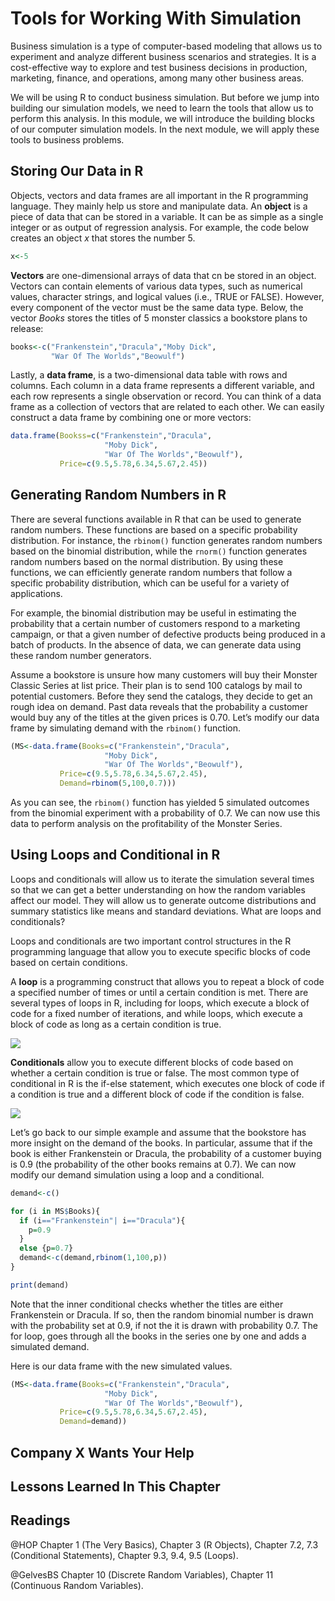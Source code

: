 # Tools for Working With Simulation

Business simulation is a type of computer-based modeling that allows us to experiment and analyze different business scenarios and strategies. It is a cost-effective way to explore and test business decisions in production, marketing, finance, and operations, among many other business areas.

We will be using R to conduct business simulation. But before we jump into building our simulation models, we need to learn the tools that allow us to perform this analysis. In this module, we will introduce the building blocks of our computer simulation models. In the next module, we will apply these tools to business problems.

## Storing Our Data in R

Objects, vectors and data frames are all important in the R programming language. They mainly help us store and manipulate data. An **object** is a piece of data that can be stored in a variable. It can be as simple as a single integer or as output of regression analysis. For example, the code below creates an object *x* that stores the number $5$.

```r
x<-5
```

**Vectors** are one-dimensional arrays of data that cn be stored in an object. Vectors can contain elements of various data types, such as numerical values, character strings, and logical values (i.e., TRUE or FALSE). However, every component of the vector must be the same data type. Below, the vector *Books* stores the titles of $5$ monster classics a bookstore plans to release:

```r
books<-c("Frankenstein","Dracula","Moby Dick",
         "War Of The Worlds","Beowulf")
```

Lastly, a **data frame**, is a two-dimensional data table with rows and columns. Each column in a data frame represents a different variable, and each row represents a single observation or record. You can think of a data frame as a collection of vectors that are related to each other. We can easily construct a data frame by combining one or more vectors:

```r
data.frame(Bookss=c("Frankenstein","Dracula",
                     "Moby Dick",
                     "War Of The Worlds","Beowulf"), 
           Price=c(9.5,5.78,6.34,5.67,2.45))
```

## Generating Random Numbers in R

There are several functions available in R that can be used to generate random numbers. These functions are based on a specific probability distribution. For instance, the `rbinom()` function generates random numbers based on the binomial distribution, while the `rnorm()` function generates random numbers based on the normal distribution. By using these functions, we can efficiently generate random numbers that follow a specific probability distribution, which can be useful for a variety of applications.

For example, the binomial distribution may be useful in estimating the probability that a certain number of customers respond to a marketing campaign, or that a given number of defective products being produced in a batch of products. In the absence of data, we can generate data using these random number generators. 

Assume a bookstore is unsure how many customers will buy their Monster Classic Series at list price. Their plan is to send 100 catalogs by mail to potential customers. Before they send the catalogs, they decide to get an rough idea on demand. Past data reveals that the probability a customer would buy any of the titles at the given prices is 0.70. Let's modify our data frame by simulating demand with the `rbinom()` function.

```r
(MS<-data.frame(Books=c("Frankenstein","Dracula",
                     "Moby Dick",
                     "War Of The Worlds","Beowulf"), 
           Price=c(9.5,5.78,6.34,5.67,2.45),
           Demand=rbinom(5,100,0.7)))
```

As you can see, the `rbinom()` function has yielded $5$ simulated outcomes from the binomial experiment with a probability of $0.7$. We can now use this data to perform analysis on the profitability of the Monster Series.

## Using Loops and Conditional in R

Loops and conditionals will allow us to iterate the simulation several times so that we can get a better understanding on how the random variables affect our model. They will allow us to generate outcome distributions and summary statistics like means and standard deviations. What are loops and conditionals?

Loops and conditionals are two important control structures in the R programming language that allow you to execute specific blocks of code based on certain conditions. 

A **loop** is a programming construct that allows you to repeat a block of code a specified number of times or until a certain condition is met. There are several types of loops in R, including for loops, which execute a block of code for a fixed number of iterations, and while loops, which execute a block of code as long as a certain condition is true.

![](images/Loop.png)

**Conditionals** allow you to execute different blocks of code based on whether a certain condition is true or false. The most common type of conditional in R is the if-else statement, which executes one block of code if a condition is true and a different block of code if the condition is false.

![](images/Conditional.png){fig-align="center"}

Let's go back to our simple example and assume that the bookstore has more insight on the demand of the books. In particular, assume that if the book is either Frankenstein or Dracula, the probability of a customer buying is 0.9 (the probability of the other books remains at 0.7). We can now modify our demand simulation using a loop and a conditional.

```r
demand<-c()

for (i in MS$Books){
  if (i=="Frankenstein"| i=="Dracula"){
    p=0.9
  }
  else {p=0.7}
  demand<-c(demand,rbinom(1,100,p))
}

print(demand)
```

Note that the inner conditional checks whether the titles are either Frankenstein or Dracula. If so, then the random binomial number is drawn with the probability set at $0.9$, if not the it is drawn with probability $0.7$. The for loop, goes through all the books in the series one by one and adds a simulated demand.

Here is our data frame with the new simulated values.

```r
(MS<-data.frame(Books=c("Frankenstein","Dracula",
                     "Moby Dick",
                     "War Of The Worlds","Beowulf"), 
           Price=c(9.5,5.78,6.34,5.67,2.45),
           Demand=demand))
```


## Company X Wants Your Help



## Lessons Learned In This Chapter

## Readings

@HOP Chapter 1 (The Very Basics), Chapter 3 (R Objects), Chapter 7.2, 7.3 (Conditional Statements), Chapter 9.3, 9.4, 9.5 (Loops).

@GelvesBS Chapter 10 (Discrete Random Variables), Chapter 11 (Continuous Random Variables).
